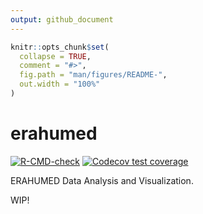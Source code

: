 ```yaml
---
output: github_document
---
```


<!-- README.md is generated from README.Rmd. Please edit that file -->

```r
knitr::opts_chunk$set(
  collapse = TRUE,
  comment = "#>",
  fig.path = "man/figures/README-",
  out.width = "100%"
)
```

# erahumed

<!-- badges: start -->
[![R-CMD-check](https://github.com/vgherard/erahumed/actions/workflows/R-CMD-check.yaml/badge.svg)](https://github.com/vgherard/erahumed/actions/workflows/R-CMD-check.yaml)
[![Codecov test coverage](https://codecov.io/gh/vgherard/erahumed/branch/master/graph/badge.svg)](https://app.codecov.io/gh/vgherard/erahumed?branch=master)
<!-- badges: end -->

ERAHUMED Data Analysis and Visualization.

WIP!
